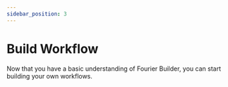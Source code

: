 ```yaml
---
sidebar_position: 3
---
```


# Build Workflow

Now that you have a basic understanding of Fourier Builder, you can start building your own workflows.

